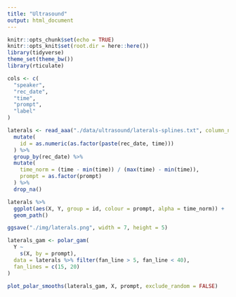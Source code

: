 ```yaml
---
title: "Ultrasound"
output: html_document
---
```


```r
knitr::opts_chunk$set(echo = TRUE)
knitr::opts_knit$set(root.dir = here::here())
library(tidyverse)
theme_set(theme_bw())
library(rticulate)
```

```r
cols <- c(
  "speaker",
  "rec_date",
  "time",
  "prompt",
  "label"
)

laterals <- read_aaa("./data/ultrasound/laterals-splines.txt", column_names = cols) %>%
  mutate(
    id = as.numeric(as.factor(paste(rec_date, time)))
  ) %>%
  group_by(rec_date) %>%
  mutate(
    time_norm = (time - min(time)) / (max(time) - min(time)),
    prompt = as.factor(prompt)
  ) %>%
  drop_na()
```

```r
laterals %>%
  ggplot(aes(X, Y, group = id, colour = prompt, alpha = time_norm)) +
  geom_path()

ggsave("./img/laterals.png", width = 7, height = 5)
```

```r
laterals_gam <- polar_gam(
  Y ~
    s(X, by = prompt),
  data = laterals %>% filter(fan_line > 5, fan_line < 40),
  fan_lines = c(15, 20)
)
```

```r
plot_polar_smooths(laterals_gam, X, prompt, exclude_random = FALSE)
```

